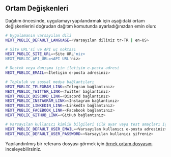 ## Ortam Değişkenleri

Dağıtım öncesinde, uygulamayı yapılandırmak için aşağıdaki ortam değişkenlerini doğrudan dağıtım komutunda ayarladığınızdan emin olun:

```bash
# Uygulamanın varsayılan dili
NEXT_PUBLIC_DEFAULT_LANGUAGE=<Varsayılan diliniz tr-TR | en-US>

# Site URL'si ve API uç noktası
NEXT_PUBLIC_SITE_URL=<Site URL'niz>
NEXT_PUBLIC_API_URL=<API URL'niz>

# Destek veya danışma için iletişim e-posta adresi
NEXT_PUBLIC_EMAIL=<İletişim e-posta adresiniz>

# Topluluk ve sosyal medya bağlantıları
NEXT_PUBLIC_TELEGRAM_LINK=<Telegram bağlantınız>
NEXT_PUBLIC_TWITTER_LINK=<Twitter bağlantınız>
NEXT_PUBLIC_DISCORD_LINK=<Discord bağlantınız>
NEXT_PUBLIC_INSTAGRAM_LINK=<Instagram bağlantınız>
NEXT_PUBLIC_LINKEDIN_LINK=<LinkedIn bağlantınız>
NEXT_PUBLIC_FACEBOOK_LINK=<Facebook bağlantınız>
NEXT_PUBLIC_GITHUB_LINK=<GitHub bağlantınız>

# Varsayılan kullanıcı kimlik bilgileri (ilk ayar veya test amaçları için)
NEXT_PUBLIC_DEFAULT_USER_EMAIL=<Varsayılan kullanıcı e-posta adresiniz>
NEXT_PUBLIC_DEFAULT_USER_PASSWORD=<Varsayılan kullanıcı şifreniz>
```

Yapılandırılmış bir referans dosyası görmek için [örnek ortam dosyasını](https://github.com/perfect-panel/ppanel-web/blob/main/apps/user/.env.template) inceleyebilirsiniz.



<Giscus />
